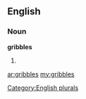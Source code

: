 ==English==

===Noun===
'''gribbles'''

# {{plural of|[[gribble]]}}

[[Category:English plurals]]

[[ar:gribbles]]
[[my:gribbles]]